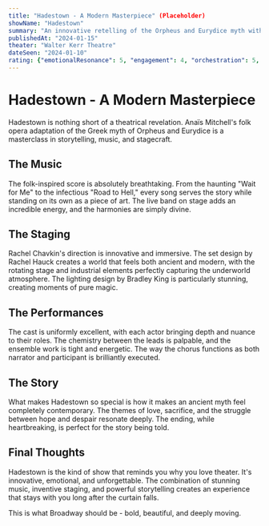 ```yaml
---
title: "Hadestown - A Modern Masterpiece" (Placeholder)
showName: "Hadestown"
summary: "An innovative retelling of the Orpheus and Eurydice myth with stunning folk music and inventive staging."
publishedAt: "2024-01-15"
theater: "Walter Kerr Theatre"
dateSeen: "2024-01-10"
rating: {"emotionalResonance": 5, "engagement": 4, "orchestration": 5, "choreography": 4, "wowFactor": 5}
---
```


# Hadestown - A Modern Masterpiece

Hadestown is nothing short of a theatrical revelation. Anaïs Mitchell's folk opera adaptation of the Greek myth of Orpheus and Eurydice is a masterclass in storytelling, music, and stagecraft.

## The Music

The folk-inspired score is absolutely breathtaking. From the haunting "Wait for Me" to the infectious "Road to Hell," every song serves the story while standing on its own as a piece of art. The live band on stage adds an incredible energy, and the harmonies are simply divine.

## The Staging

Rachel Chavkin's direction is innovative and immersive. The set design by Rachel Hauck creates a world that feels both ancient and modern, with the rotating stage and industrial elements perfectly capturing the underworld atmosphere. The lighting design by Bradley King is particularly stunning, creating moments of pure magic.

## The Performances

The cast is uniformly excellent, with each actor bringing depth and nuance to their roles. The chemistry between the leads is palpable, and the ensemble work is tight and energetic. The way the chorus functions as both narrator and participant is brilliantly executed.

## The Story

What makes Hadestown so special is how it makes an ancient myth feel completely contemporary. The themes of love, sacrifice, and the struggle between hope and despair resonate deeply. The ending, while heartbreaking, is perfect for the story being told.

## Final Thoughts

Hadestown is the kind of show that reminds you why you love theater. It's innovative, emotional, and unforgettable. The combination of stunning music, inventive staging, and powerful storytelling creates an experience that stays with you long after the curtain falls.

This is what Broadway should be - bold, beautiful, and deeply moving.
